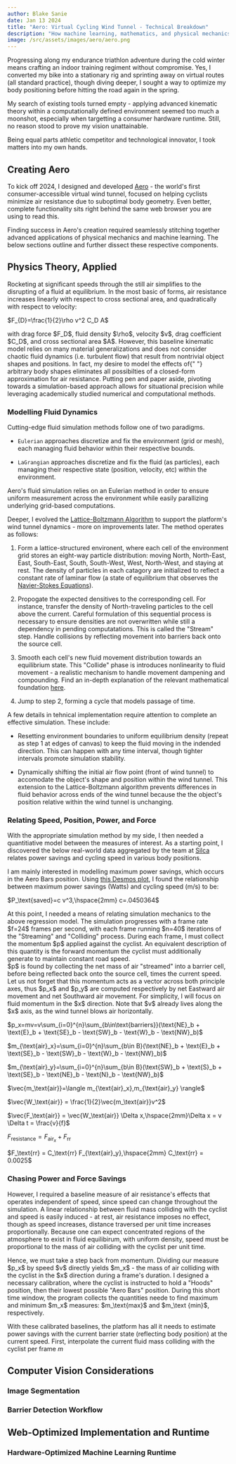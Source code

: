 ```yaml
---
author: Blake Sanie
date: Jan 13 2024
title: "Aero: Virtual Cycling Wind Tunnel - Technical Breakdown"
description: "How machine learning, mathematics, and physical mechanics join to maximize cycling performance."
image: /src/assets/images/aero/aero.png
---
```



Progressing along my endurance triathlon adventure during the cold winter means crafting an indoor training regiment without compromise. Yes, I converted my bike into a stationary rig and sprinting away on virtual routes (all standard practice), though diving deeper, I sought a way to optimize my body positioning before hitting the road again in the spring.

My search of existing tools turned empty - applying advanced kinematic theory within a computationally defined environment seemed too much a moonshot, especially when targetting a consumer hardware runtime. Still, no reason stood to prove my vision unattainable.

Being equal parts athletic competitor and technological innovator, I took matters into my own hands.

<InlineImg src="/src/assets/images/aero/aero.png" />

## Creating Aero

To kick off 2024, I designed and developed <a href="/aero" target="_blank" >Aero</a> - the world's first consumer-accessible virtual wind tunnel, focused on helping cyclists minimize air resistance due to suboptimal body geometry. Even better, complete functionality sits right behind the same web browser you are using to read this.

Finding success in Aero's creation required seamlessly stitching together advanced applications of physical mechanics and machine learning. The below sections outline and further dissect these respective components.

## Physics Theory, Applied

Rocketing at significant speeds through the still air simplifies to the disrupting of a fluid at equilibrium. In the most basic of forms, air resistance increases linearly with respect to cross sectional area, and quadratically with respect to velocity:

$F_{D}=\frac{1}{2}\rho v^2 C_D A$

<div class="allInline">
  with drag force $F_D$, fluid density $\rho$, velocity $v$, drag coefficient
  $C_D$, and cross sectional area $A$. However, this baseline kinematic model
  relies on many material generalizations and does not consider chaotic fluid
  dynamics (i.e. turbulent flow) that result from nontrivial object shapes and
  positions. In fact, my desire to model the effects of{" "}
  <span class="italic">arbitrary</span> body shapes eliminates all possibilties
  of a closed-form approximation for air resistance. Putting pen and paper
  aside, pivoting towards a simulation-based approach allows for situational
  precision while leveraging academically studied numerical and computational
  methods.
</div>

### Modelling Fluid Dynamics

Cutting-edge fluid simulation methods follow one of two paradigms.

- `Eulerian` approaches discretize and fix the environment (grid or mesh), each managing fluid behavior within their respective bounds.

- `LaGrangian` approaches discretize and fix the fluid (as particles), each managing their respective state (position, velocity, etc) within the environment.

Aero's fluid simulation relies on an Eulerian method in order to ensure uniform measurement across the environment while easily parallizing underlying grid-based computations.

Deeper, I evolved the <a href="https://en.wikipedia.org/wiki/Lattice_Boltzmann_methods" target="_blank" rel="nofollow">Lattice-Boltzmann Algorithm</a> to support the platform's wind tunnel dynamics - more on improvements later. The method operates as follows:

1. Form a lattice-structured environent, where each cell of the environment grid stores an eight-way particle distribution: moving North, North-East, East, South-East, South, South-West, West, North-West, and staying at rest. The density of particles in each catagory are initialized to reflect a constant rate of laminar flow (a state of equilibrium that observes the <a href="https://en.wikipedia.org/wiki/Navier%E2%80%93Stokes_equations" target="_blank" rel="nofollow">Navier-Stokes Equations</a>).

2. Propogate the expected densitives to the corresponding cell. For instance, transfer the density of North-traveling particles to the cell above the current. Careful formulation of this sequential process is necessary to ensure densities are not overwritten while still a dependency in pending computatations. This is called the "Stream" step. <span class="italic">Handle collisions by reflecting movement into barriers back onto the source cell</span>.

3. Smooth each cell's new fluid movement distribution towards an equilibrium state. This "Collide" phase is introduces nonlinearity to fluid movement - a realistic mechanism to handle movement dampening and compounding.
   Find an in-depth explanation of the relevant mathematical foundation <a href="https://www.ndsu.edu/fileadmin/physics.ndsu.edu/Wagner/LBbook.pdf" target="_blank" rel="nofollow">here</a>.

4. Jump to step 2, forming a cycle that models passage of time.

A few details in tehnical implementation require attention to complete an effective simulation. These include:

- Resetting environment boundaries to uniform equilibrium density (repeat as step 1 at edges of canvas) to keep the fluid moving in the indended direction. This can happen with any time interval, though tighter intervals promote simulation stability.

- Dynamically shifting the initial air flow point (front of wind tunnel) to accomodate the object's shape and position within the wind tunnel. This extension to the Lattice-Boltzmann algorithm prevents differences in fluid behavior across ends of the wind tunnel because the the object's position relative within the wind tunnel is unchanging.

### Relating Speed, Position, Power, and Force

With the appropriate simulation method by my side, I then needed a quantitiative model between the measures of interest. As a starting point, I discovered the below real-world data aggregated by the team at <a href="https://silca.cc/blogs/silca/body-position-and-aerodynamics-on-a-bike" target="_blank" rel="nofollow">Silca</a> relates power savings and cycling speed in various body positions.

<InlineImg
  src="/src/assets/images/aero/data.webp"
  alt="Power savings with body positions versus speed, by Silca."
/>

I am mainly interested in modelling maximum power savings, which occurs in
the Aero Bars position. Using <a href="https://www.desmos.com/calculator/pqub09as7u" target="_blank" rel="nofollow">this Desmos plot</a>, I found the relationship between maximum power savings (Watts) and cycling speed (m/s) to be:

$P_\text{saved}=c v^3,\hspace{2mm} c=.0450364$

<InlineImg
  src="/src/assets/images/aero/desmos.png"
  alt="Regression model between cycling speed and maximum power savings."
/>

<div class="allInline">
  At this point, I needed a means of relating simulation mechanics to the above
  regression model. The simulation progresses with a frame rate $f=24$ frames
  per second, with each frame running $n=40$ iterations of the "Streaming" and
  "Colliding" process. During each frame, I must collect the momentum $p$
  applied against the cyclist. An equivalent description of this quantity is the
  forward momentum the cyclist must additionally generate to maintain constant
  road speed.
</div>
<div class="allInline">
  $p$ is found by collecting the net mass of air "streamed" into a barrier cell,
  before being reflected back onto the source cell, times the current speed. Let
  us not forget that this momentum acts as a vector across both principle axes,
  thus $p_x$ and $p_y$ are computed respectively by net Eastward air movement
  and net Southward air movement. For simplicity, I will focus on fluid momentum
  in the $x$ direction. Note that $v$ already lives along the $x$ axis, as the
  wind tunnel blows air horizontally.
</div>

$p_x=mv=v\sum_{i=0}^{n}\sum_{b\in\text{barriers}}(\text{NE}_b + \text{E}_b + \text{SE}_b - \text{SW}_b - \text{W}_b - \text{NW}_b)$

$m_{\text{air}_x}=\sum_{i=0}^{n}\sum_{b\in B}(\text{NE}_b + \text{E}_b + \text{SE}_b - \text{SW}_b - \text{W}_b - \text{NW}_b)$

$m_{\text{air}_y}=\sum_{i=0}^{n}\sum_{b\in B}(\text{SW}_b + \text{S}_b + \text{SE}_b - \text{NE}_b - \text{N}_b - \text{NW}_b)$

$\vec{m_\text{air}}=\langle m_{\text{air}_x},m_{\text{air}_y} \rangle$

$\vec{W_\text{air}} = \frac{1}{2}\vec{m_\text{air}}v^2$

$\vec{F_\text{air}} = \vec{W_\text{air}} \Delta x,\hspace{2mm}\Delta x = v \Delta t = \frac{v}{f}$

$F_\text{resistance} = F_{\text{air}_x} + F_\text{rr}$

$F_\text{rr} = C_\text{rr} F_{\text{air}_y},\hspace{2mm} C_\text{rr} = 0.0025$

### Chasing Power and Force Savings

However, I required a baseline measure of air resistance's effects that operates independent of speed, since speed can change throughout the simulation. A linear relationship between fluid mass colliding with the cyclist and speed is easily induced - at rest, air resistance imposes no effect, though as speed increases, distance traversed per unit time increases proportionally. Because one can expect concentrated regions of the atmosphere to exist in fluid equilibirum, with uniform density, speed must be proportional to the mass of air colliding with the cyclist per unit time.

<div class="allInline">
  Hence, we must take a step back from momentum. Dividing our measure $p_x$ by
  speed $v$ directly yields $m_x$ - the mass of air colliding with the cyclist
  in the $x$ direction during a frame's duration. I designed a necessary
  calibration, where the cyclist is instructed to hold a "Hoods" position, then
  their lowest possible "Aero Bars" position. During this short time window, the
  program collects the quantities neede to find maximum and minimum $m_x$
  measures: $m_\text{max}$ and $m_\text
  {min}$, respectively.
</div>

With these calibrated baselines, the platform has all it needs to estimate power savings with the current barrier state (reflecting body position) at the current speed. First, interpolate the current fluid mass colliding with the cyclist per frame $m$

## Computer Vision Considerations

### Image Segmentation

### Barrier Detection Workflow

## Web-Optimized Implementation and Runtime

### Hardware-Optimized Machine Learning Runtime

$$
$$
